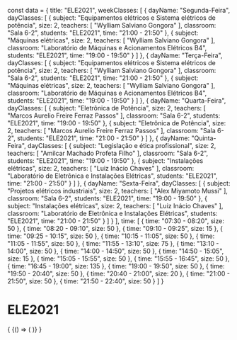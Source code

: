 const data = {
  title: "ELE2021",
  weekClasses: [
    {
      dayName: "Segunda-Feira",
      dayClasses: [
        {
          subject: "Equipamentos elétricos e Sistema elétricos de potência",
          size: 2,
          teachers: [
            "Wylliam Salviano Gongora"
          ],
          classroom: "Sala 6-2",
          students: "ELE2021",
          time: "21:00 - 21:50"
        },
        {
          subject: "Máquinas elétricas",
          size: 2,
          teachers: [
            "Wylliam Salviano Gongora"
          ],
          classroom: "Laboratório de Máquinas e Acionamentos Elétricos B4",
          students: "ELE2021",
          time: "19:00 - 19:50"
        }
      ]
    },
    {
      dayName: "Terça-Feira",
      dayClasses: [
        {
          subject: "Equipamentos elétricos e Sistema elétricos de potência",
          size: 2,
          teachers: [
            "Wylliam Salviano Gongora"
          ],
          classroom: "Sala 6-2",
          students: "ELE2021",
          time: "21:00 - 21:50"
        },
        {
          subject: "Máquinas elétricas",
          size: 2,
          teachers: [
            "Wylliam Salviano Gongora"
          ],
          classroom: "Laboratório de Máquinas e Acionamentos Elétricos B4",
          students: "ELE2021",
          time: "19:00 - 19:50"
        }
      ]
    },
    {
      dayName: "Quarta-Feira",
      dayClasses: [
        {
          subject: "Eletrônica de Potência",
          size: 2,
          teachers: [
            "Marcos Aurelio Freire Ferraz Passos"
          ],
          classroom: "Sala 6-2",
          students: "ELE2021",
          time: "19:00 - 19:50"
        },
        {
          subject: "Eletrônica de Potência",
          size: 2,
          teachers: [
            "Marcos Aurelio Freire Ferraz Passos"
          ],
          classroom: "Sala 6-2",
          students: "ELE2021",
          time: "21:00 - 21:50"
        }
      ]
    },
    {
      dayName: "Quinta-Feira",
      dayClasses: [
        {
          subject: "Legislação e ética profissional",
          size: 2,
          teachers: [
            "Amilcar Machado Profeta Filho"
          ],
          classroom: "Sala 6-2",
          students: "ELE2021",
          time: "19:00 - 19:50"
        },
        {
          subject: "Instalações elétricas",
          size: 2,
          teachers: [
            "Luiz Inácio Chaves"
          ],
          classroom: "Laboratório de Eletrônica e Instalações Elétricas",
          students: "ELE2021",
          time: "21:00 - 21:50"
        }
      ]
    },
    {
      dayName: "Sexta-Feira",
      dayClasses: [
        {
          subject: "Projetos elétricos industriais",
          size: 2,
          teachers: [
            "Alex Miyamoto Mussi"
          ],
          classroom: "Sala 6-2",
          students: "ELE2021",
          time: "19:00 - 19:50"
        },
        {
          subject: "Instalações elétricas",
          size: 2,
          teachers: [
            "Luiz Inácio Chaves"
          ],
          classroom: "Laboratório de Eletrônica e Instalações Elétricas",
          students: "ELE2021",
          time: "21:00 - 21:50"
        }
      ]
    }
  ],
  time: [
    {
      time: "07:30 - 08:20",
      size: 50
    },
    {
      time: "08:20 - 09:10",
      size: 50
    },
    {
      time: "09:10 - 09:25",
      size: 15
    },
    {
      time: "09:25 - 10:15",
      size: 50
    },
    {
      time: "10:15 - 11:05",
      size: 50
    },
    {
      time: "11:05 - 11:55",
      size: 50
    },
    {
      time: "11:55 - 13:10",
      size: 75
    },
    {
      time: "13:10 - 14:00",
      size: 50
    },
    {
      time: "14:00 - 14:50",
      size: 50
    },
    {
      time: "14:50 - 15:05",
      size: 15
    },
    {
      time: "15:05 - 15:55",
      size: 50
    },
    {
      time: "15:55 - 16:45",
      size: 50
    },
    {
      time: "16:45 - 19:00",
      size: 135
    },
    {
      time: "19:00 - 19:50",
      size: 50
    },
    {
      time: "19:50 - 20:40",
      size: 50
    },
    {
      time: "20:40 - 21:00",
      size: 20
    },
    {
      time: "21:00 - 21:50",
      size: 50
    },
    {
      time: "21:50 - 22:40",
      size: 50
    }
  ]
}

# ELE2021

<div>
  {
    <BrowserOnly>
      {() => (
        <Grid
          title={data.title}
          weekClasses={data.weekClasses}
          time={data.time}
        />
      )}
    </BrowserOnly>
  }
</div>
